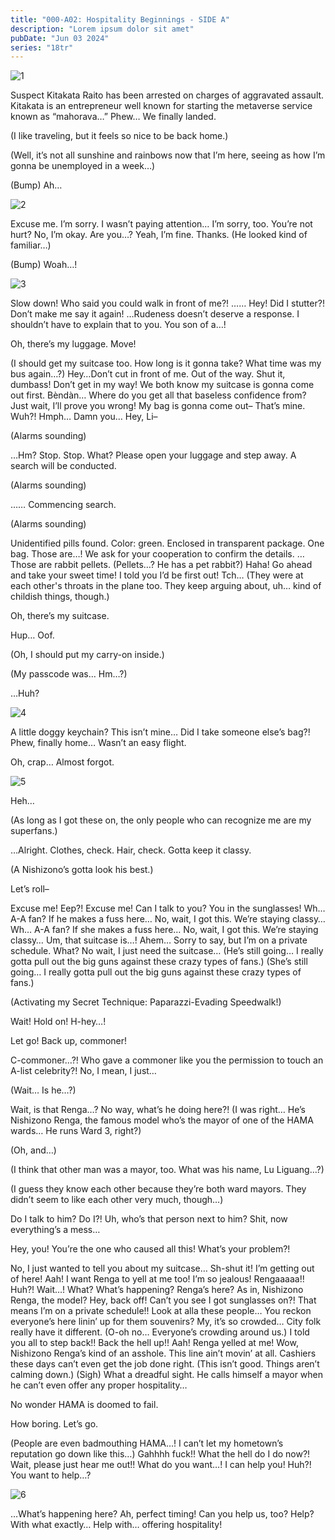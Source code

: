 ```yaml
---
title: "000-A02: Hospitality Beginnings - SIDE A"
description: "Lorem ipsum dolor sit amet"
pubDate: "Jun 03 2024"
series: "18tr"
---
```



<Location name="Tokyo Metropolis International Airport - Baggage Claim"/>

![1](1.png)

<Box type="radio">
Suspect Kitakata Raito has been arrested on charges of aggravated assault. Kitakata is an entrepreneur well known for starting the metaverse service known as “mahorava…”
</Box>

<Bubble character="MC">
Phew… We finally landed.

(I like traveling, but it feels so nice to be back home.)

(Well, it’s not all sunshine and rainbows now that I’m here, seeing as how I’m gonna be unemployed in a week…)

(Bump) Ah…
</Bubble>

![2](2.png)

<Bubble character="Liguang" name="Man with Long Hair">
Excuse me.
</Bubble>

<Bubble character="MC">
I’m sorry. I wasn’t paying attention…
</Bubble>

<Bubble character="Liguang" name="Man with Long Hair">
I’m sorry, too. You’re not hurt?
</Bubble>

<Bubble character="MC">
No, I’m okay. Are you…?
</Bubble>

<Bubble character="Liguang" name="Man with Long Hair">
Yeah, I’m fine. Thanks.
</Bubble>

<Bubble character="MC">
(He looked kind of familiar…)

(Bump) Woah…!
</Bubble>

![3](3.png)

<Bubble character="Renga" name="Man with Red Hair">
Slow down! Who said you could walk in front of me?!
</Bubble>

<Bubble character="Liguang" name="Man with Long Hair">
……
</Bubble>

<Bubble character="Renga" name="Man with Red Hair">
Hey! Did I stutter?! Don’t make me say it again!
</Bubble>

<Bubble character="Liguang" name="Man with Long Hair">
…Rudeness doesn’t deserve a response. I shouldn’t have to explain that to you.
</Bubble>

<Bubble character="Renga" name="Man with Red Hair">
You son of a…!

Oh, there’s my luggage. Move!
</Bubble>

<Bubble character="MC">
(I should get my suitcase too. How long is it gonna take? What time was my bus again…?)
</Bubble>

<Bubble character="Liguang" name="Man with Long Hair">
Hey…Don’t cut in front of me. Out of the way.
</Bubble>

<Bubble character="Renga" name="Man with Red Hair">
Shut it, dumbass! Don’t get in my way! We both know my suitcase is gonna come out first.
</Bubble>

<Bubble character="Liguang" name="Man with Long Hair">
Bèndàn… Where do you get all that baseless confidence from?
</Bubble>

<Bubble character="Renga" name="Man with Red Hair">
Just wait, I’ll prove you wrong! My bag is gonna come out–
</Bubble>

<Bubble character="Liguang" name="Man with Long Hair">
That’s mine.
</Bubble>

<Bubble character="Renga" name="Man with Red Hair">
Wuh?!
</Bubble>

<Bubble character="Liguang" name="Man with Long Hair">
Hmph…
</Bubble>

<Bubble character="Renga" name="Man with Red Hair">
Damn you… Hey, Li–
</Bubble>

(Alarms sounding)

<Bubble character="Liguang" name="Man with Long Hair">
…Hm?
</Bubble>

<Bubble character="Security Robot">
Stop. Stop.
</Bubble>

<Bubble character="Liguang" name="Man with Long Hair">
What?
</Bubble>

<Bubble character="Security Robot">
Please open your luggage and step away. A search will be conducted.
</Bubble>

(Alarms sounding)

<Bubble character="Liguang" name="Man with Long Hair">
……
</Bubble>

<Bubble character="Security Robot">
Commencing search.
</Bubble>

(Alarms sounding)

<Bubble character="Security Robot">
Unidentified pills found. Color: green. Enclosed in transparent package. One bag.
</Bubble>

<Bubble character="Liguang" name="Man with Long Hair">
Those are…!
</Bubble>

<Bubble character="Security Robot">
We ask for your cooperation to confirm the details.
</Bubble>

<Bubble character="Liguang" name="Man with Long Hair">
…Those are rabbit pellets.
</Bubble>

<Bubble character="MC">
(Pellets…? He has a pet rabbit?)
</Bubble>

<Bubble character="Renga" name="Man with Red Hair">
Haha! Go ahead and take your sweet time! I told you I’d be first out!
</Bubble>

<Bubble character="Liguang" name="Man with Long Hair">
Tch…
</Bubble>

<Bubble character="MC">
(They were at each other's throats in the plane too. They keep arguing about, uh… kind of childish things, though.)

Oh, there’s my suitcase.

Hup… Oof.

(Oh, I should put my carry-on inside.)

(My passcode was… Hm…?)

…Huh?
</Bubble>

![4](4.png)

<Bubble character="MC">
A little doggy keychain? This isn’t mine… Did I take someone else’s bag?!
</Bubble>

<Location name="Tokyo Metropolis International Airport - Lobby"/>

<Bubble character="Renga" name="Man with Red Hair">
Phew, finally home… Wasn’t an easy flight.

Oh, crap… Almost forgot.
</Bubble>

![5](5.png)

<Bubble character="Renga" name="Man with Red Hair">
Heh…

(As long as I got these on, the only people who can recognize me are my superfans.)

…Alright. Clothes, check. Hair, check. Gotta keep it classy.

(A Nishizono’s gotta look his best.)

Let’s roll–
</Bubble>

<Bubble character="MC">
Excuse me!
</Bubble>

<Bubble character="Renga" name="Man with Red Hair">
Eep?!
</Bubble>

<Bubble character="MC">
Excuse me! Can I talk to you? You in the sunglasses!
</Bubble>

<Bubble character="Renga" name="Man with Red Hair">
<Diff g="m">Wh… A-A fan? If he makes a fuss here… No, wait, I got this. We’re staying classy…</Diff>
<Diff g="f">Wh… A-A fan? If she makes a fuss here… No, wait, I got this. We’re staying classy…</Diff>
</Bubble>

<Bubble character="MC">
Um, that suitcase is…!
</Bubble>

<Bubble character="Renga" name="Man with Red Hair">
Ahem… Sorry to say, but I’m on a private schedule.
</Bubble>

<Bubble character="MC">
What? No wait, I just need the suitcase…
</Bubble>

<Bubble character="Renga" name="Man with Red Hair">
<Diff g="m">(He’s still going… I really gotta pull out the big guns against these crazy types of fans.)</Diff>
<Diff g="f">(She’s still going… I really gotta pull out the big guns against these crazy types of fans.)</Diff>

(Activating my Secret Technique: Paparazzi-Evading Speedwalk!)
</Bubble>

<Bubble character="MC">
Wait! Hold on!
</Bubble>

<Bubble character="Renga" name="Man with Red Hair">
H-hey…!

Let go! Back up, commoner!
</Bubble>

<Bubble character="MC">
C-commoner…?!
</Bubble>

<Bubble character="Renga" name="Man with Red Hair">
Who gave a commoner like you the permission to touch an A-list celebrity?!
</Bubble>

<Bubble character="MC">
No, I mean, I just…

(Wait… Is he…?)
</Bubble>

<Bubble character="Woman A">
Wait, is that Renga…?
</Bubble>

<Bubble character="Woman B">
No way, what’s he doing here?!
</Bubble>

<Bubble character="MC">
(I was right… He’s Nishizono Renga, the famous model who’s the mayor of one of the HAMA wards… He runs Ward 3, right?)

(Oh, and…)

(I think that other man was a mayor, too. What was his name, Lu Liguang…?)

(I guess they know each other because they’re both ward mayors. They didn’t seem to like each other very much, though…)
</Bubble>

<Bubble character="Woman A">
Do I talk to him? Do I?!
</Bubble>

<Bubble character="Woman B">
Uh, who’s that person next to him?
</Bubble>

<Bubble character="Renga">
Shit, now everything’s a mess…

Hey, you! You’re the one who caused all this! What’s your problem?!
</Bubble>

<Bubble character="MC">
No, I just wanted to tell you about my suitcase…
</Bubble>

<Bubble character="Renga">
Sh-shut it! I’m getting out of here!
</Bubble>

<Bubble character="Woman A">
Aah! I want Renga to yell at me too!
</Bubble>

<Bubble character="Woman B">
I’m so jealous!
</Bubble>

<Bubble character="Woman A">
Rengaaaaa!!
</Bubble>

<Bubble character="MC">
Huh?! Wait…!
</Bubble>

<Bubble character="Onlooker A">
What? What’s happening?
</Bubble>

<Bubble character="Onlooker B">
Renga’s here? As in, Nishizono Renga, the model?
</Bubble>

<Bubble character="Renga">
Hey, back off! Can’t you see I got sunglasses on?! That means I’m on a private schedule!!
</Bubble>

<Bubble character="Old Man">
Look at alla these people… You reckon everyone’s here linin’ up for them souvenirs?
</Bubble>

<Bubble character="Old Woman">
My, it’s so crowded… City folk really have it different.
</Bubble>

<Bubble character="MC">
(O-oh no… Everyone’s crowding around us.)
</Bubble>

<Bubble character="Renga">
I told you all to step back!! Back the hell up!!
</Bubble>

<Bubble character="Woman A">
Aah! Renga yelled at me!
</Bubble>

<Bubble character="Onlooker B">
Wow, Nishizono Renga’s kind of an asshole.
</Bubble>

<Bubble character="Old Man">
This line ain’t movin’ at all. Cashiers these days can’t even get the job done right.
</Bubble>

<Bubble character="MC">
(This isn’t good. Things aren’t calming down.)
</Bubble>

<Bubble character="Kotonojo" name="Girl (?)">
(Sigh) What a dreadful sight. He calls himself a mayor when he can’t even offer any proper hospitality…

No wonder HAMA is doomed to fail.

How boring. Let’s go.
</Bubble>

<Bubble character="MC">
(People are even badmouthing HAMA…! I can’t let my hometown’s reputation go down like this…)
</Bubble>

<Bubble character="Renga">
Gahhhh fuck!! What the hell do I do now?!
</Bubble>

<Bubble character="MC">
Wait, please just hear me out!!
</Bubble>

<Bubble character="Renga">
What do you want…!
</Bubble>

<Bubble character="MC">
I can help you!
</Bubble>

<Bubble character="Renga">
Huh?! You want to help…?
</Bubble>

![6](6.png)

<Bubble character="Liguang">
…What’s happening here?
</Bubble>

<Bubble character="MC">
Ah, perfect timing! Can you help us, too?
</Bubble>

<Bubble character="Liguang">
Help? With what exactly…
</Bubble>

<Bubble character="MC">
Help with… offering hospitality!
</Bubble>
